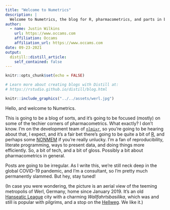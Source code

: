 ```yaml
---
title: "Welcome to Numetrics"
description: |
  Welcome to Numetrics, the blog for R, pharmacometrics, and parts in between. 
author:
  - name: Justin Wilkins
    url: https://www.occams.com
    affiliation: Occams
    affiliation_url: https://www.occams.com
date: 09-23-2021
output:
  distill::distill_article:
    self_contained: false
---
```


```r
knitr::opts_chunk$set(echo = FALSE)

# Learn more about creating blogs with Distill at:
# https://rstudio.github.io/distill/blog.html

```

```r
knitr::include_graphics("../../assets/werl.jpg")  
```

Hello, and welcome to Numetrics. 

This is going to be a blog of sorts, and it's going to be focused (mostly) on some of the techier corners of pharmacometrics. What exactly? I don't know. I'm on the development team of [`nlmixr`](https://nlmixrdevelopment.github.io/nlmixr/), so you're going to be hearing about that, I expect, and it's a fair bet there's going to be quite a bit of [R](https://www.r-project.org), and perhaps some [NONMEM](https://www.iconplc.com/innovation/nonmem/) if you're really unlucky. I'm a fan of reproducibility, literate programming, ways to present data, and doing things more efficiently. So, a bit of tech, and a bit of gloss. Possibly a bit about pharmacometrics in general.

Posts are going to be irregular. As I write this, we're still neck deep in the global COVID-19 pandemic, and I'm a consultant, so I'm pretty much permanently slammed. But hey, stay tuned! 

(In case you were wondering, the picture is an aerial view of the teeming metropolis of Werl, Germany, home since January 2019. It's an old [Hanseatic League](https://en.wikipedia.org/wiki/Hanseatic_League) city with a charming *Wallfahrtsbasilika*, which was and still is popular with pilgrims, and a stop on the [Hellweg](https://en.wikipedia.org/wiki/Hellweg). We like it.)




